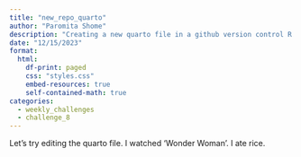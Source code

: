 ```yaml
---
title: "new_repo_quarto"
author: "Paromita Shome"
description: "Creating a new quarto file in a github version control R project"
date: "12/15/2023"
format:
  html:
    df-print: paged
    css: "styles.css"
    embed-resources: true
    self-contained-math: true
categories:
  - weekly_challenges
  - challenge_8
---
```


Let's try editing the quarto file.
I watched 'Wonder Woman'.
I ate rice.


